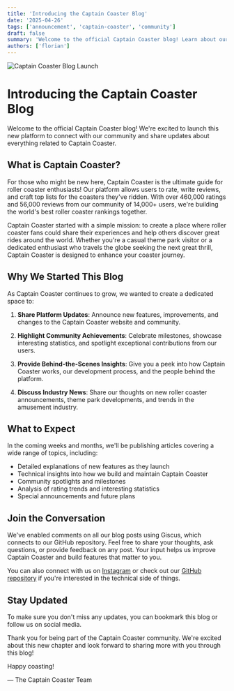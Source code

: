 ```yaml
---
title: 'Introducing the Captain Coaster Blog'
date: '2025-04-26'
tags: ['announcement', 'captain-coaster', 'community']
draft: false
summary: 'Welcome to the official Captain Coaster blog! Learn about our mission, what to expect from this blog, and how we plan to share updates about the platform.'
authors: ['florian']
---
```


![Captain Coaster Blog Launch](/static/images/cover-skyrush.jpeg)

# Introducing the Captain Coaster Blog

Welcome to the official Captain Coaster blog! We're excited to launch this new platform to connect with our community and share updates about everything related to Captain Coaster.

## What is Captain Coaster?

For those who might be new here, Captain Coaster is the ultimate guide for roller coaster enthusiasts! Our platform allows users to rate, write reviews, and craft top lists for the coasters they've ridden. With over 460,000 ratings and 56,000 reviews from our community of 14,000+ users, we're building the world's best roller coaster rankings together.

Captain Coaster started with a simple mission: to create a place where roller coaster fans could share their experiences and help others discover great rides around the world. Whether you're a casual theme park visitor or a dedicated enthusiast who travels the globe seeking the next great thrill, Captain Coaster is designed to enhance your coaster journey.

## Why We Started This Blog

As Captain Coaster continues to grow, we wanted to create a dedicated space to:

1. **Share Platform Updates**: Announce new features, improvements, and changes to the Captain Coaster website and community.

2. **Highlight Community Achievements**: Celebrate milestones, showcase interesting statistics, and spotlight exceptional contributions from our users.

3. **Provide Behind-the-Scenes Insights**: Give you a peek into how Captain Coaster works, our development process, and the people behind the platform.

4. **Discuss Industry News**: Share our thoughts on new roller coaster announcements, theme park developments, and trends in the amusement industry.

## What to Expect

In the coming weeks and months, we'll be publishing articles covering a wide range of topics, including:

- Detailed explanations of new features as they launch
- Technical insights into how we build and maintain Captain Coaster
- Community spotlights and milestones
- Analysis of rating trends and interesting statistics
- Special announcements and future plans

## Join the Conversation

We've enabled comments on all our blog posts using Giscus, which connects to our GitHub repository. Feel free to share your thoughts, ask questions, or provide feedback on any post. Your input helps us improve Captain Coaster and build features that matter to you.

You can also connect with us on [Instagram](https://www.instagram.com/captain.coaster) or check out our [GitHub repository](https://github.com/captain-coaster/captain-coaster) if you're interested in the technical side of things.

## Stay Updated

To make sure you don't miss any updates, you can bookmark this blog or follow us on social media.

Thank you for being part of the Captain Coaster community. We're excited about this new chapter and look forward to sharing more with you through this blog!

Happy coasting!

— The Captain Coaster Team